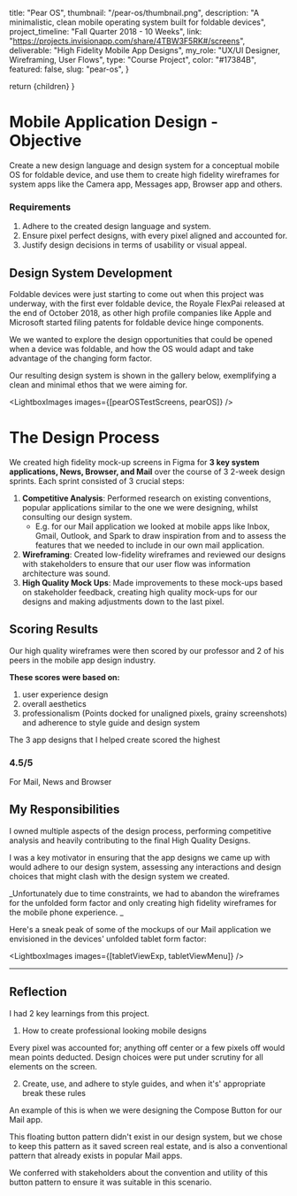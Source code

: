 

  title: "Pear OS",
  thumbnail: "/pear-os/thumbnail.png",
  description:
    "A minimalistic, clean mobile operating system built for foldable devices",
  project_timeline: "Fall Quarter 2018 - 10 Weeks",
  link: "https://projects.invisionapp.com/share/4TBW3F5RK#/screens",
  deliverable: "High Fidelity Mobile App Designs",
  my_role: "UX/UI Designer, Wireframing, User Flows",
  type: "Course Project",
  color: "#17384B",
  featured: false,
  slug: "pear-os",
}

  return <MdxLayout data={metadata}>{children}</MdxLayout>
}

# Mobile Application Design - Objective

Create a new design language and design system for a conceptual mobile OS for foldable device, and use them to create high fidelity wireframes for system apps like the Camera app, Messages app, Browser app and others.

### Requirements

1. Adhere to the created design language and system.
2. Ensure pixel perfect designs, with every pixel aligned and accounted for.
3. Justify design decisions in terms of usability or visual appeal.

## Design System Development

<LightboxImages images={[developingDesignSystem]} />

Foldable devices were just starting to come out when this project was underway, with the first ever foldable device, the Royale FlexPai released at the end of October 2018,
as other high profile companies like Apple and Microsoft started filing patents for foldable device hinge components.

We we wanted to explore the design opportunities that could be opened when a device was foldable, and how the OS would adapt and take advantage
of the changing form factor.

Our resulting design system is shown in the gallery below, exemplifying a clean and minimal ethos that we were aiming for.

<LightboxImages images={[pearOSTestScreens, pearOS]} />

# The Design Process

We created high fidelity mock-up screens in Figma for **3 key system applications, News, Browser, and Mail** over the course of 3 2-week design sprints. Each sprint consisted of 3 crucial steps:

1. **Competitive Analysis**: Performed research on existing conventions, popular applications similar to the one we were designing, whilst consulting our design system.
   - E.g. for our Mail application we looked at mobile apps like Inbox, Gmail, Outlook, and Spark to draw inspiration from and to assess the features that we needed to include in our own mail application.
2. **Wireframing**: Created low-fidelity wireframes and reviewed our designs with stakeholders to ensure that our user flow was information architecture was sound.
3. **High Quality Mock Ups**: Made improvements to these mock-ups based on stakeholder feedback, creating high quality mock-ups for our designs and making adjustments down to the last pixel.

## Scoring Results

Our high quality wireframes were then scored by our professor and 2 of his peers in the mobile app design industry.

**These scores were based on:**

1. user experience design
2. overall aesthetics
3. professionalism (Points docked for unaligned pixels, grainy screenshots) and adherence to style guide and design system

The 3 app designs that I helped create scored the highest

<div className="scores">
  <div>
    <h3> 4.5/5 </h3>
    <p>For Mail, News and Browser</p>
  </div>
</div>
<LightboxImages images={[mailApp, newsApp, browserApp]} />

## **My Responsibilities**

I owned multiple aspects of the design process, performing competitive analysis and heavily contributing to the final High Quality Designs.

I was a key motivator in ensuring that the app designs we came up with would adhere to our design system, assessing any interactions and design choices that
might clash with the design system we created.

_Unfortunately due to time constraints, we had to abandon the wireframes for the unfolded form factor and only creating high fidelity wireframes for
the mobile phone experience. _

Here's a sneak peak of some of the mockups of our Mail application we envisioned in the devices' unfolded tablet form factor:

<LightboxImages images={[tabletViewExp, tabletViewMenu]} />

---

## Reflection

I had 2 key learnings from this project.

1. How to create professional looking mobile designs

Every pixel was accounted for; anything off center or a few pixels off would mean points deducted. Design choices were put under scrutiny for all elements on the screen.

2. Create, use, and adhere to style guides, and when it's' appropriate break these rules

<LightboxImages images={[composeButtonCropped]} />

An example of this is when we were designing the Compose Button for our Mail app.

This floating button pattern didn't exist in our design system, but we chose to keep this pattern as it saved
screen real estate, and is also a conventional pattern that already exists in popular Mail apps.

We conferred with stakeholders about the convention and utility of this button pattern to ensure it was suitable in this scenario.
